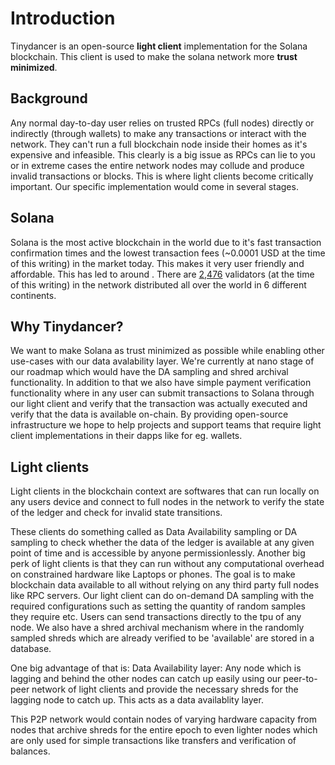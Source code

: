 # Introduction
Tinydancer is an open-source **light client** implementation for the Solana blockchain. This client is used to make the solana network more **trust minimized**.

## Background
Any normal day-to-day user relies on trusted RPCs (full nodes) directly or indirectly (through wallets) to make any transactions or interact with the network. They can't run a full blockchain node inside their homes as it's expensive and infeasible. This clearly is a big issue as RPCs can lie to you or in extreme cases the entire network nodes may collude and produce invalid transactions or blocks. This is where light clients become critically important. Our specific implementation would come in several stages. 


## Solana
Solana is the most active blockchain in the world due to it's fast transaction confirmation times and the lowest transaction fees (~0.0001 USD at the time of this writing) in the market today. This makes it very user friendly and affordable. This has led to around . There are [2,476](https://solanabeach.io/validators) validators (at the time of this writing) in the network distributed all over the world in 6 different continents.



## Why Tinydancer?
We want to make Solana as trust minimized as possible while enabling other use-cases with our data avalability layer. We're currently at nano stage of our roadmap which would have the DA sampling and shred archival functionality. In addition to that we also have simple payment verification functionality where in any user can submit transactions to Solana through our light client and verify that the transaction was actually executed and verify that the data is available on-chain. 
By providing open-source infrastructure we hope to help projects and support teams that require light client implementations in their dapps like for eg. wallets.

## Light clients
Light clients in the blockchain context are softwares that can run locally on any users device and connect to full nodes in the network to verify the state of the ledger and check for invalid state transitions.

These clients do something called as Data Availability sampling or DA sampling to check whether the data of the ledger is available at any given point of time and is accessible by anyone permissionlessly.
Another big perk of light clients is that they can run without any computational overhead on constrained hardware like Laptops or phones. The goal is to make blockchain data available to all without relying on any third party full nodes like RPC servers.
Our light client can do on-demand DA sampling with the required configurations such as setting the quantity of random samples they require etc. Users can send transactions directly to the tpu of any node.
We also have a shred archival mechanism where in the randomly sampled shreds which are already verified to be 'available' are stored in a database. 

One big advantage of that is:
 Data Availability layer: Any node which is lagging and behind the other nodes can catch up easily using our peer-to-peer network of light clients and provide the necessary shreds for the lagging node to catch up. This acts as a data availablity layer.

This P2P network would contain nodes of varying hardware capacity from nodes that archive shreds for the entire epoch to even lighter nodes which are only used for simple transactions like transfers and verification of balances.
